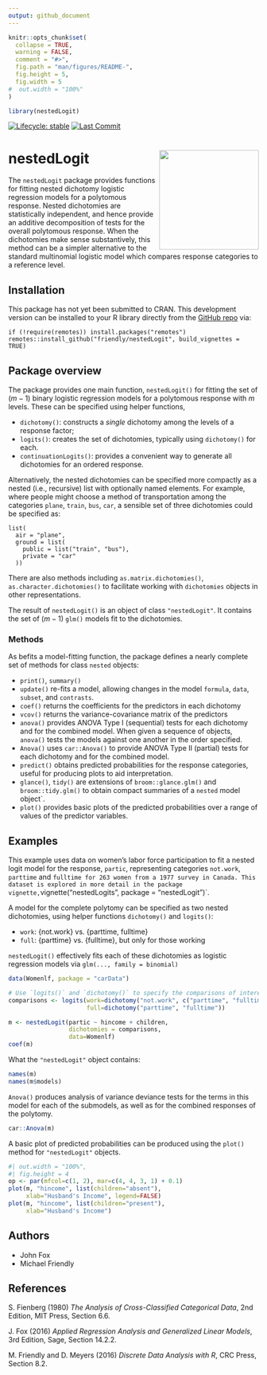 ```yaml
---
output: github_document
---
```


<!-- README.md is generated from README.Rmd. Please edit that file -->

```r
knitr::opts_chunk$set(
  collapse = TRUE,
  warning = FALSE,
  comment = "#>",
  fig.path = "man/figures/README-",
  fig.height = 5,
  fig.width = 5
#  out.width = "100%"
)

library(nestedLogit)
```

<!-- badges: start -->
[![Lifecycle: stable](https://img.shields.io/badge/lifecycle-stable-brightgreen.svg)](https://lifecycle.r-lib.org/articles/stages.html#stable)
[![Last Commit](https://img.shields.io/github/last-commit/friendly/nestedLogit)](https://github.com/friendly/nestedLogit)
<!-- badges: end -->

# nestedLogit <img src="man/figures/logo.png" style="float:right; height:200px;" />

The `nestedLogit` package provides functions for fitting nested dichotomy logistic regression models
for a polytomous response. Nested dichotomies are statistically independent, and hence provide an
additive decomposition of tests for the overall polytomous response. When the dichotomies make
sense substantively, this method can be a simpler alternative to the standard multinomial logistic model
which compares response categories to a reference level.

## Installation

This package has not yet been submitted to CRAN.
This development version can be installed to your R library directly from the [GitHub repo](https://github.com/friendly/nestedLogit) via:

```
if (!require(remotes)) install.packages("remotes")
remotes::install_github("friendly/nestedLogit", build_vignettes = TRUE)
```


## Package overview

The package provides one main function, `nestedLogit()` for fitting the set of $(m-1)$
binary logistic regression models for a polytomous response with $m$ levels.
These can be specified using helper functions,

* `dichotomy()`: constructs a _single_ dichotomy among the levels of a response factor;
* `logits()`: creates the set of dichotomies, typically using `dichotomy()` for each.
* `continuationLogits()`: provides a convenient way to generate all dichotomies for an ordered response.

Alternatively, the nested dichotomies can be specified more compactly as a nested (i.e., recursive) list 
with optionally named elements. For example, where people might choose a method of transportation
among the categories `plane`, `train`, `bus`, `car`, a sensible set of three dichotomies could
be specified as:

```
list(
  air = "plane",
  ground = list(
    public = list("train", "bus"),
    private = "car"
  ))
```


There are also methods including `as.matrix.dichotomies()`, `as.character.dichotomies()`
to facilitate working with `dichotomies` objects in other representations.

The result of `nestedLogit()` is an object of class `"nestedLogit"`. It contains
the set of $(m-1)$ `glm()` models fit to the dichotomies.

### Methods


As befits a model-fitting function, the package defines a nearly complete set of methods for class `nested` objects:

* `print()`, `summary()`
* `update()` re-fits a model, allowing changes in the model `formula`, `data`, `subset`, and `contrasts`.
* `coef()` returns the coefficients for the predictors in each dichotomy
* `vcov()` returns the variance-covariance matrix of the predictors
* `anova()` provides ANOVA Type I (sequential) tests for each dichotomy and for the combined model. When given a sequence of objects, `anova()` tests the models against one another in the order specified.
* `Anova()` uses `car::Anova()` to provide ANOVA Type II (partial) tests for each dichotomy and for the combined model.
* `predict()` obtains predicted probabilities for the response categories, useful for producing plots to aid interpretation.
* `glance()`, `tidy()` are extensions of `broom::glance.glm()` and `broom::tidy.glm()` to obtain compact summaries of a `nested` model object`.
* `plot()` provides basic plots of the predicted probabilities over a range of values of the predictor variables.


## Examples

This example uses data on women's labor force participation to fit a nested logit model for
the response, `partic`, representing categories
`not.work`, `parttime` and `fulltime for 263 women from a 1977
survey in Canada. This dataset is explored in more detail in the
package vignette, `vignette("nestedLogits", package = "nestedLogit")`.

A model for the complete polytomy can be specified as two nested
dichotomies, using helper functions `dichotomy()` and `logits()`:

* `work`: {not.work} vs. {parttime, fulltime}
* `full`: {parttime} vs. {fulltime}, but only for those working

`nestedLogit()` effectively fits each of these dichotomies
as logistic regression models via `glm(..., family = binomial)`

```r
data(Womenlf, package = "carData")

# Use `logits()` and `dichotomy()` to specify the comparisons of interest
comparisons <- logits(work=dichotomy("not.work", c("parttime", "fulltime")),
                      full=dichotomy("parttime", "fulltime"))

m <- nestedLogit(partic ~ hincome + children,
                 dichotomies = comparisons,
                 data=Womenlf)
coef(m)
```
What the `"nestedLogit"` object contains:

```r
names(m)
names(m$models)
```

`Anova()` produces analysis of variance deviance tests for the terms in this model for each of the submodels, as well as for the combined responses of the polytomy.


```r
car::Anova(m)
```
A basic plot of predicted probabilities can be produced using
the `plot()` method for `"nestedLogit"` objects.

<!-- ```{r kludge, include=FALSE} -->
<!-- #kludge - avoiding could not find function "plot.nested" -->
<!-- plot <- nestedLogit:::plot.nested -->
<!-- ``` -->


```r
#| out.width = "100%",
#| fig.height = 4
op <- par(mfcol=c(1, 2), mar=c(4, 4, 3, 1) + 0.1)
plot(m, "hincome", list(children="absent"),
     xlab="Husband's Income", legend=FALSE)
plot(m, "hincome", list(children="present"),
     xlab="Husband's Income")
```


## Authors
* John Fox
* Michael Friendly

## References

S. Fienberg (1980) _The Analysis of Cross-Classified Categorical Data_, 2nd Edition, MIT Press, Section 6.6.

J. Fox (2016) _Applied Regression Analysis and Generalized Linear Models_, 3rd Edition, Sage, Section 14.2.2.

M. Friendly and D. Meyers (2016) _Discrete Data Analysis with R_, CRC Press, Section 8.2.
